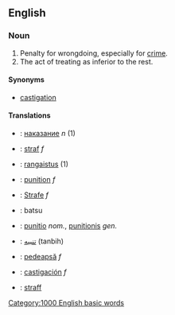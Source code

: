 ==English==

===Noun===

# Penalty for wrongdoing, especially for [[crime]].
# The act of treating as inferior to the rest.

====Synonyms====

*[[castigation]]

====Translations====
*{{bg}}: [[наказание]] ''n'' (1)
*{{nl}}: [[straf]] ''f''
*{{fi}}: [[rangaistus]] (1)
*{{fr}}: [[punition]] ''f''
*{{de}}: [[Strafe]] ''f''
*{{ja}}: batsu
*{{la}}: [[punitio]] ''nom.'', [[punitionis]] ''gen.''
*{{fa}}: [[تنبیه]] (tanbih)
*{{ro}}: [[pedeapsă]] ''f''
*{{es}}: [[castigación]] ''f''
*{{sv}}: [[straff]]
[[Category:1000 English basic words]]